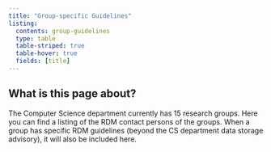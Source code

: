 ```yaml
---
title: "Group-specific Guidelines"
listing:
  contents: group-guidelines
  type: table
  table-striped: true
  table-hover: true
  fields: [title]
---
```


::: {.callout-tip}

## What is this page about?

The Computer Science department currently has 15 research groups.  Here you can find a listing of the RDM contact persons of the groups.  When a group has specific RDM guidelines (beyond the CS department data storage advisory), it will also be included here.

:::
